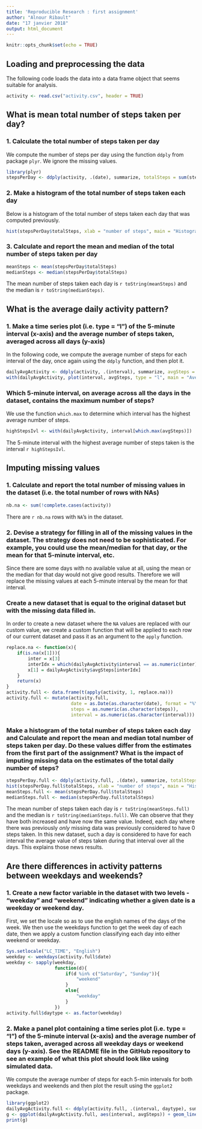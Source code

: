 ```yaml
---
title: 'Reproducible Research : first assignment'
author: "Alnour Ribault"
date: "17 janvier 2018"
output: html_document
---
```


```r
knitr::opts_chunk$set(echo = TRUE)
```

## Loading and preprocessing the data

The following code loads the data into a data frame object that seems suitable for analysis.

```r
activity <- read.csv("activity.csv", header = TRUE)
```

## What is mean total number of steps taken per day?

### 1. Calculate the total number of steps taken per day

We compute the number of steps per day using the function `ddply` from package `plyr`. We ignore the missing values.

```r
library(plyr)
stepsPerDay <- ddply(activity, .(date), summarize, totalSteps = sum(steps, na.rm = TRUE))
```

### 2. Make a histogram of the total number of steps taken each day

Below is a histogram of the total number of steps taken each day that was computed previously.

```r
hist(stepsPerDay$totalSteps, xlab = "number of steps", main = "Histogram of the total number of steps per day")
```

### 3. Calculate and report the mean and median of the total number of steps taken per day

```r
meanSteps <- mean(stepsPerDay$totalSteps)
medianSteps <- median(stepsPerDay$totalSteps)
```

The mean number of steps taken each day is `r toString(meanSteps)` and the median is `r toString(medianSteps)`.

## What is the average daily activity pattern?

### 1. Make a time series plot (i.e. type = "l") of the 5-minute interval (x-axis) and the average number of steps taken, averaged across all days (y-axis)

In the following code, we compute the average number of steps for each interval of the day, once again using the `ddply` function, and then plot it.

```r
dailyAvgActivity <- ddply(activity, .(interval), summarize, avgSteps = mean(steps, na.rm = TRUE))
with(dailyAvgActivity, plot(interval, avgSteps, type = "l", main = "Average number of steps taken for each interval of the day"))
```

### Which 5-minute interval, on average across all the days in the dataset, contains the maximum number of steps?

We use the function `which.max` to determine which interval has the highest average number of steps.
```r
highStepsIvl <- with(dailyAvgActivity, interval[which.max(avgSteps)])
```
The 5-minute interval with the highest average number of steps taken is the interval `r highStepsIvl`.
    
## Imputing missing values

### 1. Calculate and report the total number of missing values in the dataset (i.e. the total number of rows with NAs)

```r
nb.na <- sum(!complete.cases(activity))
```
There are `r nb.na` rows with `NA`'s  in the dataset.

### 2. Devise a strategy for filling in all of the missing values in the dataset. The strategy does not need to be sophisticated. For example, you could use the mean/median for that day, or the mean for that 5-minute interval, etc.

Since there are some days with no available value at all, using the mean or the median for that day would not give good results. Therefore we will replace the missing values at each 5-minute interval by the mean for that interval.

### Create a new dataset that is equal to the original dataset but with the missing data filled in.

In order to create a new dataset where the `NA` values are replaced with our custom value, we create a custom function that will be applied to each row of our current dataset and pass it as an argument to the `apply` function.

```r
replace.na <- function(x){
    if(is.na(x[1])){
        inter = x[3]
        interIdx = which(dailyAvgActivity$interval == as.numeric(inter))
        x[1] = dailyAvgActivity$avgSteps[interIdx]
    }
    return(x)
}
activity.full <- data.frame(t(apply(activity, 1, replace.na)))
activity.full <- mutate(activity.full, 
                        date = as.Date(as.character(date), format = "%Y-%m-%d"),
                        steps = as.numeric(as.character(steps)), 
                        interval = as.numeric(as.character(interval)))
```

### Make a histogram of the total number of steps taken each day and Calculate and report the mean and median total number of steps taken per day. Do these values differ from the estimates from the first part of the assignment? What is the impact of imputing missing data on the estimates of the total daily number of steps?



```r
stepsPerDay.full <- ddply(activity.full, .(date), summarize, totalSteps = sum(steps, na.rm = TRUE))
hist(stepsPerDay.full$totalSteps, xlab = "number of steps", main = "Histogram of the number of steps per day with replaced missing values")
meanSteps.full <- mean(stepsPerDay.full$totalSteps)
medianSteps.full <- median(stepsPerDay.full$totalSteps)
```

The mean number of steps taken each day is `r toString(meanSteps.full)` and the median is `r toString(medianSteps.full)`.
We can observe that they have both increased and have now the same value. Indeed, each day where there was previously *only* missing data was previously considered to have 0 steps taken. In this new dataset, such a day is considered to have for each interval the average value of steps taken during that interval over all the days. This explains those news results.

## Are there differences in activity patterns between weekdays and weekends?

### 1. Create a new factor variable in the dataset with two levels - "weekday" and "weekend" indicating whether a given date is a weekday or weekend day.

First, we set the locale so as to use the english names of the days of the week.
We then use the weekdays function to get the week day of each date, then we apply a custom function classifying each day into either weekend or weekday. 

```r
Sys.setlocale("LC_TIME", "English")
weekday <- weekdays(activity.full$date)
weekday <- sapply(weekday,
                  function(d){
                      if(d %in% c("Saturday", "Sunday")){
                          "weekend"
                      }
                      else{
                          "weekday"
                      }
                  })
activity.full$daytype <- as.factor(weekday)
```


### 2. Make a panel plot containing a time series plot (i.e. type = "l") of the 5-minute interval (x-axis) and the average number of steps taken, averaged across all weekday days or weekend days (y-axis). See the README file in the GitHub repository to see an example of what this plot should look like using simulated data.

We compute the average number of steps for each 5-min intervals for both weekdays and weekends and then plot the result using the `ggplot2` package.

```r
library(ggplot2)
dailyAvgActivity.full <- ddply(activity.full, .(interval, daytype), summarize, avgSteps = mean(steps, na.rm = TRUE))
g <- ggplot(dailyAvgActivity.full, aes(interval, avgSteps)) + geom_line() + facet_grid(daytype ~ .) + labs(x = "Interval", y = "Number of steps", title = "Average number of steps by interval of the day for weekdays and weekends")
print(g)
```